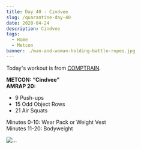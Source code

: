 ```yaml
---
title: Day 40 - Cindvee
slug: /quarantine-day-40
date: 2020-04-24
description: Cindvee
tags:
  - Home
  - Metcon
banner: ./man-and-woman-holding-battle-ropes.jpg
---
```


Today's workout is from [COMPTRAIN](https://www.instagram.com/theprogrm/).

**METCON: “Cindvee”**<br/>
**AMRAP 20:**<br/>
* 9 Push-ups
* 15 Odd Object Rows
* 21 Air Squats

Minutes 0-10: Wear Pack or Weight Vest<br/>
Minutes 11-20: Bodyweight

![...](./man-and-woman-holding-battle-ropes.jpg)

